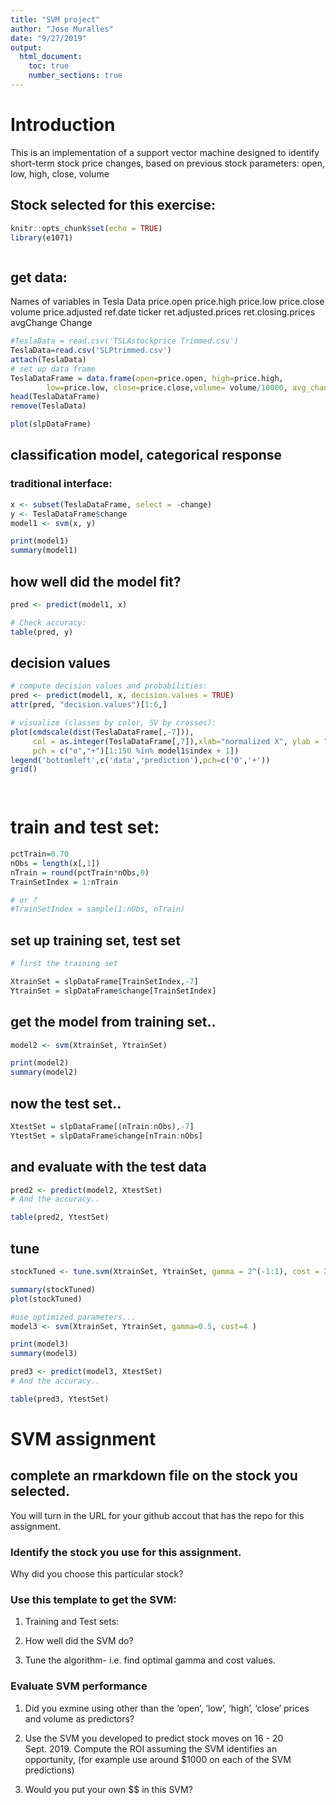 ---
title: "SVM project"
author: "Jose Muralles"
date: "9/27/2019"
output: 
  html_document:
    toc: true
    number_sections: true
---

# Introduction
This is an implementation of a support vector machine designed to identify short-term stock price changes, based on previous stock parameters: open, low, high, close, volume

## Stock selected for this exercise:

<!-- put your justification/choice here: !-->


```{r setup, echo=FALSE, include=FALSE}
knitr::opts_chunk$set(echo = TRUE)
library(e1071)
```

```{r}

```



## get data:

Names of variables in Tesla Data
price.open	price.high	price.low	price.close	volume	price.adjusted	ref.date	ticker	ret.adjusted.prices	ret.closing.prices	avgChange	Change


```{r}
#TeslaData = read.csv('TSLAstockprice Trimmed.csv')
TeslaData=read.csv('SLPtrimmed.csv')
attach(TeslaData)
# set up data frame
TeslaDataFrame = data.frame(open=price.open, high=price.high,
        low=price.low, close=price.close,volume= volume/10000, avg_change=avgChange, change = Change )
head(TeslaDataFrame)
remove(TeslaData)

```

```{r}
plot(slpDataFrame)
```


## classification model, categorical response

### traditional interface:
```{r}
x <- subset(TeslaDataFrame, select = -change)
y <- TeslaDataFrame$change
model1 <- svm(x, y) 

print(model1)
summary(model1)
```



## how well did the model fit?

```{r}
pred <- predict(model1, x)

# Check accuracy:
table(pred, y)
```

## decision values

```{r}
# compute decision values and probabilities:
pred <- predict(model1, x, decision.values = TRUE)
attr(pred, "decision.values")[1:6,]

# visualize (classes by color, SV by crosses):
plot(cmdscale(dist(TeslaDataFrame[,-7])),
     col = as.integer(TeslaDataFrame[,7]),xlab="normalized X", ylab = "$ change",
     pch = c("o","+")[1:150 %in% model1$index + 1])
legend('bottomleft',c('data','prediction'),pch=c('0','+'))
grid()

     
```


# train and test set:

```{r}
pctTrain=0.70
nObs = length(x[,1])
nTrain = round(pctTrain*nObs,0)
TrainSetIndex = 1:nTrain

# or ?
#TrainSetIndex = sample(1:nObs, nTrain)
```

## set up training set, test set

```{r}
# first the training set

XtrainSet = slpDataFrame[TrainSetIndex,-7]
YtrainSet = slpDataFrame$change[TrainSetIndex]
```

## get the model from training set.. 

```{r}
model2 <- svm(XtrainSet, YtrainSet) 

print(model2)
summary(model2)
```

## now the test set.. 

```{r}
XtestSet = slpDataFrame[(nTrain:nObs),-7]
YtestSet = slpDataFrame$change[nTrain:nObs]
```

## and evaluate with the test data

```{r}
pred2 <- predict(model2, XtestSet)
# And the accuracy..

table(pred2, YtestSet)
```

## tune

```{r}
stockTuned <- tune.svm(XtrainSet, YtrainSet, gamma = 2^(-1:1), cost = 2^(-1:4))

summary(stockTuned)
plot(stockTuned)
```

```{r}
#use optimized parameters... 
model3 <- svm(XtrainSet, YtrainSet, gamma=0.5, cost=4 ) 

print(model3)
summary(model3)
```

```{r}


pred3 <- predict(model3, XtestSet)
# And the accuracy..

table(pred3, YtestSet)

```
# SVM assignment

## complete an rmarkdown file on the stock you selected.   
  You will turn in the URL for your github accout that has the repo for this assignment.

### Identify the stock you use for this assignment.  
  Why did you choose this particular stock?  

<!--   Include in your final report a graph of the stock closing price over the period 20 Jan 2018 to 13 Sept 2019.  Include the .csv file in your repo for the stock you selected.  !-->

### Use this template to get the SVM:  

  1. Training and Test sets:    
<!--    What percent of the stock data did you use for the training set?  How did you select the training set size?  
    Did you select the training set to be the chronological first data observations, and the test set to be the following observations, or did you choose to randomly sample the stock data to get the training set and use the remaining observations for the test set?  Justification for your choice? !-->  
    
  2. How well did the SVM do?  
<!-- show the table of predicted vs truth for the whole data set, and then the same table for predicted vs actual results for just the test set.  !-->

  3. Tune the algorithm- i.e. find optimal gamma and cost values.  <!--Use these valuse to recompute the table of predicted vs actual results for the test set. !-->

### Evaluate SVM performance     

  1. Did you exmine using other than the 'open', 'low', 'high', 'close' prices and volume as predictors? 
  <!-- do you have any evidence that some particular set of the explanatory variables can improove predictions? !-->
  
  2. Use the SVM you developed to predict stock moves on 16 - 20 Sept. 2019.  Compute the ROI assuming the SVM identifies an opportunity, (for example use around $1000 on each of the SVM predictions)
<!-- There are 5 days available for prediction; if the daily prediction was 'U' buy the stock, then cash out when/if price increases within 5 days. If the daily predictions is 'D', sell the shock short and cash out within 5 days.  If the prediction is E, no investment.  Include your ROI results !-->  
  
  3.  Would you put your own $$ in this SVM?  
    
  